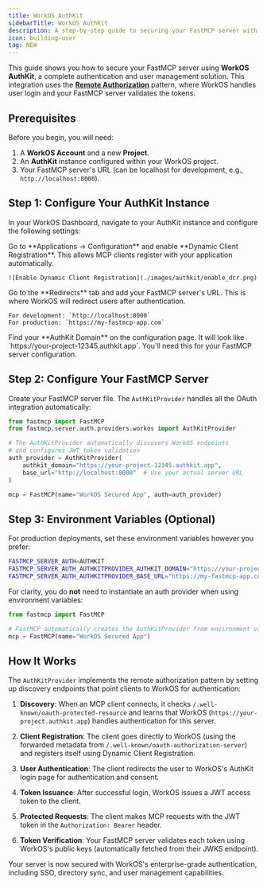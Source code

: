 ```yaml
---
title: WorkOS AuthKit
sidebarTitle: WorkOS AuthKit
description: A step-by-step guide to securing your FastMCP server with WorkOS AuthKit for enterprise-ready authentication and SSO.
icon: building-user
tag: NEW
---
```



<VersionBadge version="2.11.0" />

This guide shows you how to secure your FastMCP server using **WorkOS AuthKit**, a complete authentication and user management solution. This integration uses the [**Remote Authorization**](/servers/auth/remote-authorization) pattern, where WorkOS handles user login and your FastMCP server validates the tokens.

## Prerequisites

Before you begin, you will need:
1.  A **WorkOS Account** and a new **Project**.
2.  An **AuthKit** instance configured within your WorkOS project.
3.  Your FastMCP server's URL (can be localhost for development, e.g., `http://localhost:8000`).

## Step 1: Configure Your AuthKit Instance

In your WorkOS Dashboard, navigate to your AuthKit instance and configure the following settings:

<Steps>
<Step title="Enable Dynamic Client Registration">
    Go to **Applications → Configuration** and enable **Dynamic Client Registration**. This allows MCP clients register with your application automatically.

    ![Enable Dynamic Client Registration](./images/authkit/enable_dcr.png)
</Step>

<Step title="Add Your Redirect URI">
    Go to the **Redirects** tab and add your FastMCP server's URL. This is where WorkOS will redirect users after authentication.
    
    For development: `http://localhost:8000`  
    For production: `https://my-fastmcp-app.com`
</Step>

<Step title="Note Your AuthKit Domain">
    Find your **AuthKit Domain** on the configuration page. It will look like `https://your-project-12345.authkit.app`. You'll need this for your FastMCP server configuration.
</Step>
</Steps>

## Step 2: Configure Your FastMCP Server

Create your FastMCP server file. The `AuthKitProvider` handles all the OAuth integration automatically:

```python server.py
from fastmcp import FastMCP
from fastmcp.server.auth.providers.workos import AuthKitProvider

# The AuthKitProvider automatically discovers WorkOS endpoints
# and configures JWT token validation
auth_provider = AuthKitProvider(
    authkit_domain="https://your-project-12345.authkit.app",
    base_url="http://localhost:8000"  # Use your actual server URL
)

mcp = FastMCP(name="WorkOS Secured App", auth=auth_provider)
```

## Step 3: Environment Variables (Optional)

For production deployments, set these environment variables however you prefer:

```bash
FASTMCP_SERVER_AUTH=AUTHKIT
FASTMCP_SERVER_AUTH_AUTHKITPROVIDER_AUTHKIT_DOMAIN="https://your-project-12345.authkit.app"
FASTMCP_SERVER_AUTH_AUTHKITPROVIDER_BASE_URL="https://my-fastmcp-app.com"
```

For clarity, you do **not** need to instantiate an auth provider when using environment variables:

```python server.py
from fastmcp import FastMCP

# FastMCP automatically creates the AuthKitProvider from environment variables
mcp = FastMCP(name="WorkOS Secured App")
```

## How It Works

The `AuthKitProvider` implements the remote authorization pattern by setting up discovery endpoints that point clients to WorkOS for authentication:

1. **Discovery**: When an MCP client connects, it checks `/.well-known/oauth-protected-resource` and learns that WorkOS (`https://your-project.authkit.app`) handles authentication for this server.

2. **Client Registration**: The client goes directly to WorkOS (using the forwarded metadata from `/.well-known/oauth-authorization-server`) and registers itself using Dynamic Client Registration.

3. **User Authentication**: The client redirects the user to WorkOS's AuthKit login page for authentication and consent.

4. **Token Issuance**: After successful login, WorkOS issues a JWT access token to the client.

5. **Protected Requests**: The client makes MCP requests with the JWT token in the `Authorization: Bearer` header.

6. **Token Verification**: Your FastMCP server validates each token using WorkOS's public keys (automatically fetched from their JWKS endpoint).

Your server is now secured with WorkOS's enterprise-grade authentication, including SSO, directory sync, and user management capabilities.
